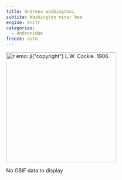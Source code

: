 ```yaml
---
title: Andrena washingtoni
subtite: Washington miner bee
engine: knitr
categories:
  - Andrenidae
freeze: auto
---
```

[![`r emo::ji("copyright")` L.W. Cockle. 1906.](/files/no_bee.png){height=300}](https://www.zoology.ubc.ca/entomology/main/Hymenoptera/Andrenidae/Andrena%20washingtoni%20(3lateral).jpg)

No GBIF data to display
